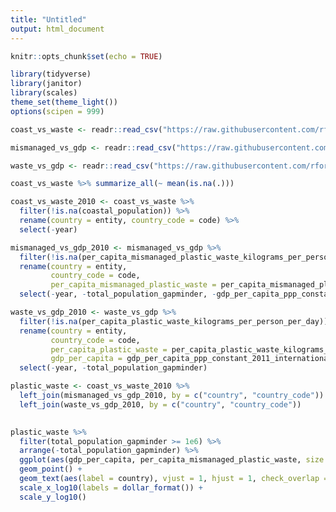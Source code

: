 ```yaml
---
title: "Untitled"
output: html_document
---
```


```r
knitr::opts_chunk$set(echo = TRUE)
```

```r
library(tidyverse)
library(janitor)
library(scales)
theme_set(theme_light())
options(scipen = 999)

coast_vs_waste <- readr::read_csv("https://raw.githubusercontent.com/rfordatascience/tidytuesday/master/data/2019/2019-05-21/coastal-population-vs-mismanaged-plastic.csv") %>% clean_names()

mismanaged_vs_gdp <- readr::read_csv("https://raw.githubusercontent.com/rfordatascience/tidytuesday/master/data/2019/2019-05-21/per-capita-mismanaged-plastic-waste-vs-gdp-per-capita.csv") %>% clean_names()

waste_vs_gdp <- readr::read_csv("https://raw.githubusercontent.com/rfordatascience/tidytuesday/master/data/2019/2019-05-21/per-capita-plastic-waste-vs-gdp-per-capita.csv") %>% clean_names()

```

```r
coast_vs_waste %>% summarize_all(~ mean(is.na(.)))

coast_vs_waste_2010 <- coast_vs_waste %>% 
  filter(!is.na(coastal_population)) %>% 
  rename(country = entity, country_code = code) %>% 
  select(-year)

mismanaged_vs_gdp_2010 <- mismanaged_vs_gdp %>% 
  filter(!is.na(per_capita_mismanaged_plastic_waste_kilograms_per_person_per_day)) %>% 
  rename(country = entity, 
         country_code = code, 
         per_capita_mismanaged_plastic_waste = per_capita_mismanaged_plastic_waste_kilograms_per_person_per_day) %>% 
  select(-year, -total_population_gapminder, -gdp_per_capita_ppp_constant_2011_international_rate)

waste_vs_gdp_2010 <- waste_vs_gdp %>% 
  filter(!is.na(per_capita_plastic_waste_kilograms_per_person_per_day)) %>% 
  rename(country = entity, 
         country_code = code, 
         per_capita_plastic_waste = per_capita_plastic_waste_kilograms_per_person_per_day, 
         gdp_per_capita = gdp_per_capita_ppp_constant_2011_international_constant_2011_international) %>%
  select(-year, -total_population_gapminder)

plastic_waste <- coast_vs_waste_2010 %>% 
  left_join(mismanaged_vs_gdp_2010, by = c("country", "country_code")) %>% 
  left_join(waste_vs_gdp_2010, by = c("country", "country_code"))
  
```

```r
plastic_waste %>% 
  filter(total_population_gapminder >= 1e6) %>% 
  arrange(-total_population_gapminder) %>% 
  ggplot(aes(gdp_per_capita, per_capita_mismanaged_plastic_waste, size = total_population_gapminder)) + 
  geom_point() + 
  geom_text(aes(label = country), vjust = 1, hjust = 1, check_overlap = TRUE) +
  scale_x_log10(labels = dollar_format()) +
  scale_y_log10()
```

